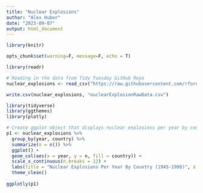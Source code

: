 ```yaml
---
title: "Nuclear Explosions"
author: "Alex Huber"
date: "2023-09-07"
output: html_document
---
```


```r
library(knitr)

opts_chunk$set(warning=F, message=F, echo = T)
```

```r
library(readr)

# Reading in the data from Tidy Tuesday GitHub Repo
nuclear_explosions <- read_csv("https://raw.githubusercontent.com/rfordatascience/tidytuesday/master/data/2019/2019-08-20/nuclear_explosions.csv")

write.csv(nuclear_explosions, "nuclearExplosionRawData.csv")

```

```r
library(tidyverse)
library(ggthemes)
library(plotly)

# Create ggplot object that displays nuclear explosions per year by country
p1 <- nuclear_explosions %>%
  group_by(year, country) %>%
  summarize(n = n()) %>%
  ggplot() +
  geom_col(aes(x = year, y = n, fill = country)) +
  scale_x_continuous(n.breaks = 12) +
  labs(title = "Nuclear Explosions Per Year By Country (1945-1998)", x = "Year", y = "Number of Explosions") +
  theme_clean()
  
ggplotly(p1)
```
